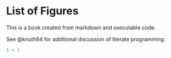 # List of Figures {.unnumbered}

This is a book created from markdown and executable code.

See @knuth84 for additional discussion of literate programming.

```r
1 + 1
```
